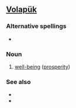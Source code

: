 ==[[Volapük]]==

===Alternative spellings===
*{{l|vo|benolayb}}

===Noun===
{{infl|vo|noun}}

# [[well-being]] ([[prosperity]])

===See also===
*{{l|vo|ben}}
*{{l|vo|benolab}}
